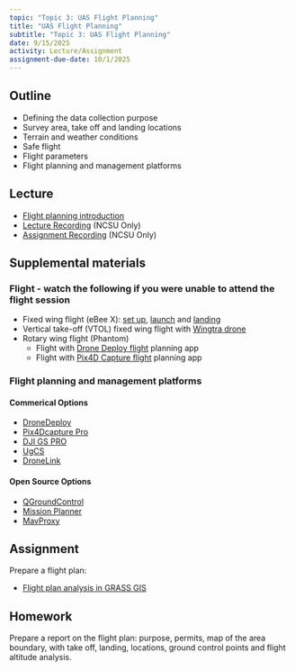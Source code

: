 ```yaml
---
topic: "Topic 3: UAS Flight Planning"
title: "UAS Flight Planning"
subtitle: "Topic 3: UAS Flight Planning"
date: 9/15/2025
activity: Lecture/Assignment
assignment-due-date: 10/1/2025
---
```


## Outline

- Defining the data collection purpose
- Survey area, take off and landing locations
- Terrain and weather conditions
- Safe flight
- Flight parameters
- Flight planning and management platforms

## Lecture

- [Flight planning introduction](lectures/lecture_3a.qmd)
- [Lecture Recording]({{< var recordings.topic3.lecture3 >}}) (NCSU Only)
- [Assignment Recording]({{< var recordings.topic3.assignment3 >}}) (NCSU Only)
<!-- - Recording of the Intro to flight planning in eMotion software -->

## Supplemental materials

### Flight - watch the following if you were unable to attend the flight session

- Fixed wing flight (eBee X): [set up](https://youtu.be/jBgrxB6-pj4), [launch](https://youtu.be/BlsHC1kSrE4) and [landing](https://youtu.be/_9o2zZMSXOw)
- Vertical take-off (VTOL) fixed wing flight with [Wingtra drone](https://youtu.be/ra1sMJzibjY)
- Rotary wing flight (Phantom)
    - Flight with [Drone Deploy flight](https://youtu.be/1OnZPV1HeQs) planning app
    - Flight with [Pix4D Capture flight](https://youtu.be/nV_7d6YdYTc) planning app

### Flight planning and management platforms

#### Commerical Options
  - [DroneDeploy](https://www.dronedeploy.com/)
  - [Pix4Dcapture Pro](https://www.pix4d.com/product/pix4dcapture/)
  - [DJI GS PRO](https://www.dji.com/ground-station-pro)
  - [UgCS](https://www.sphengineering.com/flight-planning/ugcs)
  - [DroneLink](https://www.dronelink.com/)

#### Open Source Options

  - [QGroundControl](http://qgroundcontrol.com/)
  - [Mission Planner](https://ardupilot.org/planner/index.html)
  - [MavProxy](https://ardupilot.org/mavproxy/docs/getting_started/index.html)

## Assignment

Prepare a flight plan:

<!-- - [Flight planning in eMotion 3 software]() -->
- [Flight plan analysis in GRASS GIS](assignments/assignment_1a_grass.qmd)

## Homework

Prepare a report on the flight plan: purpose, permits, map of the area boundary, with take off, landing, locations, ground control points and flight altitude analysis.
